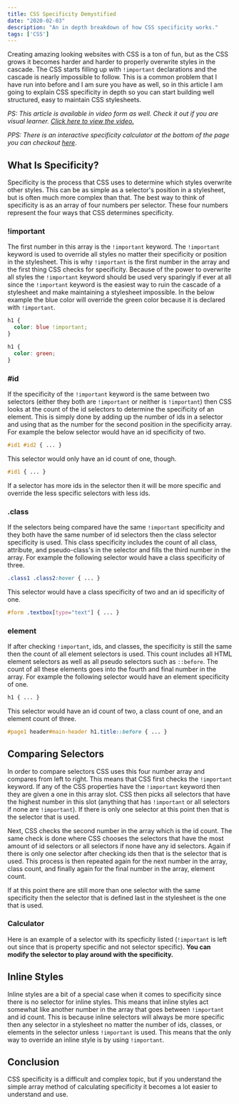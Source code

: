 ```yaml
---
title: CSS Specificity Demystified
date: "2020-02-03"
description: "An in depth breakdown of how CSS specificity works."
tags: ['CSS']
---
```



Creating amazing looking websites with CSS is a ton of fun, but as the CSS grows it becomes harder and harder to properly overwrite styles in the cascade. The CSS starts filling up with `!important` declarations and the cascade is nearly impossible to follow. This is a common problem that I have run into before and I am sure you have as well, so in this article I am going to explain CSS specificity in depth so you can start building well structured, easy to maintain CSS stylesheets.

*PS: This article is available in video form as well. Check it out if you are visual learner. [Click here to view the video.](https://youtu.be/CHyPGSpIhSs)*

*PPS: There is an interactive specificity calculator at the bottom of the page you can checkout [here](#calculator)*.

## What Is Specificity?

Specificity is the process that CSS uses to determine which styles overwrite other styles. This can be as simple as a selector's position in a stylesheet, but is often much more complex than that. The best way to think of specificity is as an array of four numbers per selector. These four numbers represent the four ways that CSS determines specificity.

<CssSpecificityDisplay />

### !important

The first number in this array is the `!important` keyword. The `!important` keyword is used to override all styles no matter their specificity or position in the stylesheet. This is why `!important` is the first number in the array and the first thing CSS checks for specificity. Because of the power to overwrite all styles the `!important` keyword should be used very sparingly if ever at all since the `!important` keyword is the easiest way to ruin the cascade of a stylesheet and make maintaining a stylesheet impossible. In the below example the blue color will override the green color because it is declared with `!important`.

```css
h1 {
  color: blue !important;
}

h1 {
  color: green;
}
```

### #id

If the specificity of the `!important` keyword is the same between two selectors (either they both are `!important` or neither is `!important`) then CSS looks at the count of the id selectors to determine the specificity of an element. This is simply done by adding up the number of ids in a selector and using that as the number for the second position in the specificity array. For example the below selector would have an id specificity of two.

```css
#id1 #id2 { ... }
```
<CssSpecificityDisplay initialIdCount={2} />

This selector would only have an id count of one, though.

```css
#id1 { ... }
```
<CssSpecificityDisplay initialIdCount={1} />

If a selector has more ids in the selector then it will be more specific and override the less specific selectors with less ids.


### .class

If the selectors being compared have the same `!important` specificity and they both have the same number of id selectors then the class selector specificity is used. This class specificity includes the count of all class, attribute, and pseudo-class's in the selector and fills the third number in the array. For example the following selector would have a class specificity of three.

```css
.class1 .class2:hover { ... }
```
<CssSpecificityDisplay initialClassCount={3} />

This selector would have a class specificity of two and an id specificity of one.

```css
#form .textbox[type="text"] { ... }
```
<CssSpecificityDisplay initialClassCount={2} initialIdCount={1} />

### element

If after checking `!important`, ids, and classes, the specificity is still the same then the count of all element selectors is used. This count includes all HTML element selectors as well as all pseudo selectors such as `::before`. The count of all these elements goes into the fourth and final number in the array. For example the following selector would have an element specificity of one.

```css
h1 { ... }
```
<CssSpecificityDisplay initialElementCount={1} />

This selector would have an id count of two, a class count of one, and an element count of three.

```css
#page1 header#main-header h1.title::before { ... }

```
<CssSpecificityDisplay initialElementCount={3} initialClassCount={1} initialIdCount={2} />

## Comparing Selectors

In order to compare selectors CSS uses this four number array and compares from left to right. This means that CSS first checks the `!important` keyword. If any of the CSS properties have the `!important` keyword then they are given a one in this array slot. CSS then picks all selectors that have the highest number in this slot (anything that has `!important` or all selectors if none are `!important`). If there is only one selector at this point then that is the selector that is used.

Next, CSS checks the second number in the array which is the id count. The same check is done where CSS chooses the selectors that have the most amount of id selectors or all selectors if none have any id selectors. Again if there is only one selector after checking ids then that is the selector that is used. This process is then repeated again for the next number in the array, class count, and finally again for the final number in the array, element count.

If at this point there are still more than one selector with the same specificity then the selector that is defined last in the stylesheet is the one that is used.


### Calculator

Here is an example of a selector with its specficity listed (`!important` is left out since that is property specific and not selector specific). **You can modify the selector to play around with the specificity.**

<CssSpecificityDisplay showInput={true} initialInputText='#form input.custom-checkbox[type="checkbox"]::before' />

## Inline Styles

Inline styles are a bit of a special case when it comes to specificity since there is no selector for inline styles. This means that inline styles act somewhat like another number in the array that goes between `!important` and id count. This is because inline selectors will always be more specific then any selector in a stylesheet no matter the number of ids, classes, or elements in the selector unless `!important` is used. This means that the only way to override an inline style is by using `!important`.

## Conclusion

CSS specificity is a difficult and complex topic, but if you understand the simple array method of calculating specificity it becomes a lot easier to understand and use.